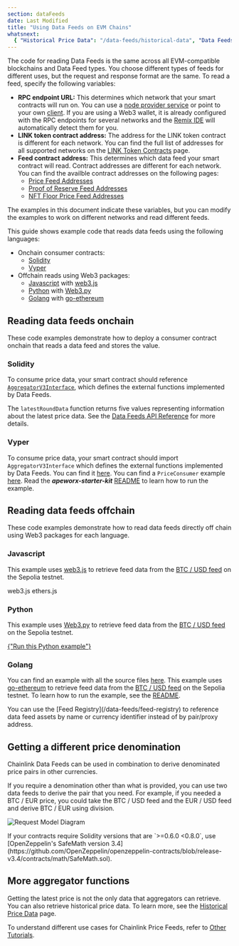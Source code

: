 ```yaml
---
section: dataFeeds
date: Last Modified
title: "Using Data Feeds on EVM Chains"
whatsnext:
  { "Historical Price Data": "/data-feeds/historical-data", "Data Feeds API Reference": "/data-feeds/api-reference" }
---
```



The code for reading Data Feeds is the same across all EVM-compatible blockchains and Data Feed types. You choose different types of feeds for different uses, but the request and response format are the same. To read a feed, specify the following variables:

- **RPC endpoint URL:** This determines which network that your smart contracts will run on. You can use a [node provider service](https://ethereum.org/en/developers/docs/nodes-and-clients/nodes-as-a-service/) or point to your own [client](https://ethereum.org/en/developers/docs/nodes-and-clients/). If you are using a Web3 wallet, it is already configured with the RPC endpoints for several networks and the [Remix IDE](https://remix-project.org/) will automatically detect them for you.
- **LINK token contract address:** The address for the LINK token contract is different for each network. You can find the full list of addresses for all supported networks on the [LINK Token Contracts](/resources/link-token-contracts?parent=dataFeeds) page.
- **Feed contract address:** This determines which data feed your smart contract will read. Contract addresses are different for each network. You can find the availble contract addresses on the following pages:
  - [Price Feed Addresses](/data-feeds/price-feeds/addresses)
  - [Proof of Reserve Feed Addresses](/data-feeds/proof-of-reserve/addresses)
  - [NFT Floor Price Feed Addresses](/data-feeds/nft-floor-price/addresses)

The examples in this document indicate these variables, but you can modify the examples to work on different networks and read different feeds.

This guide shows example code that reads data feeds using the following languages:

- Onchain consumer contracts:
  - [Solidity](#solidity)
  - [Vyper](#vyper)
- Offchain reads using Web3 packages:
  - [Javascript](#javascript) with [web3.js](https://web3js.readthedocs.io/)
  - [Python](#python) with [Web3.py](https://web3py.readthedocs.io/en/stable/)
  - [Golang](#golang) with [go-ethereum](https://github.com/ethereum/go-ethereum)

## Reading data feeds onchain

These code examples demonstrate how to deploy a consumer contract onchain that reads a data feed and stores the value.

### Solidity

To consume price data, your smart contract should reference [`AggregatorV3Interface`](https://github.com/smartcontractkit/chainlink/blob/develop/contracts/src/v0.8/shared/interfaces/AggregatorV3Interface.sol), which defines the external functions implemented by Data Feeds.

<CodeSample src="samples/DataFeeds/DataConsumerV3.sol" />

The `latestRoundData` function returns five values representing information about the latest price data. See the [Data Feeds API Reference](/data-feeds/api-reference) for more details.

### Vyper

To consume price data, your smart contract should import `AggregatorV3Interface` which defines the external functions implemented by Data Feeds. You can find it [here](https://github.com/smartcontractkit/apeworx-starter-kit/blob/main/contracts/interfaces/AggregatorV3Interface.vy).
You can find a `PriceConsumer` example [here](https://github.com/smartcontractkit/apeworx-starter-kit/blob/main/contracts/PriceConsumer.vy). Read the _**apeworx-starter-kit**_ [README](https://github.com/smartcontractkit/apeworx-starter-kit) to learn how to run the example.

## Reading data feeds offchain

These code examples demonstrate how to read data feeds directly off chain using Web3 packages for each language.

### Javascript

This example uses [web3.js](https://web3js.readthedocs.io/) to retrieve feed data from the [BTC / USD feed](https://sepolia.etherscan.io/address/0x1b44F3514812d835EB1BDB0acB33d3fA3351Ee43) on the Sepolia testnet.

<Tabs client:visible>
  <Fragment slot="tab.1">web3.js</Fragment>
  <Fragment slot="tab.2">ethers.js</Fragment>
  <Fragment slot="panel.1">
    <CodeSample src="samples/DataFeeds/PriceConsumerV3.js" />
  </Fragment>
  <Fragment slot="panel.2">
    <CodeSample src="samples/DataFeeds/PriceConsumerV3Ethers.js" />
  </Fragment>
</Tabs>

<LatestPrice client:idle feedAddress={priceFeedAddresses.btc.usd.sepolia.address} supportedChain="ETHEREUM_SEPOLIA" />

### Python

This example uses [Web3.py](https://web3py.readthedocs.io/en/stable/) to retrieve feed data from the [BTC / USD feed](https://sepolia.etherscan.io/address/0x1b44F3514812d835EB1BDB0acB33d3fA3351Ee43) on the Sepolia testnet.

<CodeSample src="samples/DataFeeds/PriceConsumerV3.py" />
<a href="https://repl.it/@DwightLyle/GetLatestPriceWeb3PY" class={button.primary}>
  {"Run this Python example"}
</a>

### Golang

You can find an example with all the source files [here](https://github.com/smartcontractkit/smart-contract-examples/tree/main/pricefeed-golang). This example uses [go-ethereum](https://github.com/ethereum/go-ethereum) to retrieve feed data from the [BTC / USD feed](https://sepolia.etherscan.io/address/0x1b44F3514812d835EB1BDB0acB33d3fA3351Ee43) on the Sepolia testnet.
To learn how to run the example, see the [README](https://github.com/smartcontractkit/smart-contract-examples/blob/main/pricefeed-golang/README.md).

<Aside type="note" title="New Feed Registry">
  You can use the [Feed Registry](/data-feeds/feed-registry) to reference data feed assets by name or currency
  identifier instead of by pair/proxy address.
</Aside>

## Getting a different price denomination

Chainlink Data Feeds can be used in combination to derive denominated price pairs in other currencies.

If you require a denomination other than what is provided, you can use two data feeds to derive the pair that you need. For example, if you needed a BTC / EUR price, you could take the BTC / USD feed and the EUR / USD feed and derive BTC / EUR using division.

![Request Model Diagram](/images/price-feed-conversion-equation.gif)

<Aside type="caution" title="Important">
  If your contracts require Solidity versions that are `>=0.6.0 <0.8.0`, use [OpenZeppelin's SafeMath version 3.4](https://github.com/OpenZeppelin/openzeppelin-contracts/blob/release-v3.4/contracts/math/SafeMath.sol).
</Aside>

<CodeSample src="samples/DataFeeds/PriceConverter.sol" />

## More aggregator functions

Getting the latest price is not the only data that aggregators can retrieve. You can also retrieve historical price data. To learn more, see the [Historical Price Data](/data-feeds/historical-data) page.

To understand different use cases for Chainlink Price Feeds, refer to [Other Tutorials](/getting-started/other-tutorials).
